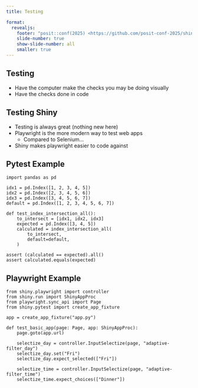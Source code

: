 ```yaml
---
title: Testing

format:
  revealjs:
    footer: "posit::conf(2025) <https://github.com/posit-conf-2025/shiny-py>"
    slide-number: true
    show-slide-number: all
    smaller: true
---
```



## Testing

- Have the computer make the checks you may be doing visually
- Have the checks done in code

## Testing Shiny

- Testing is always great (nothing new here)
- Playwright is the more modern way to test web apps
  - Compared to Selenium...
- Shiny makes playwright easier to code against

## Pytest Example

```.python
import pandas as pd

idx1 = pd.Index([1, 2, 3, 4, 5])
idx2 = pd.Index([2, 3, 4, 5, 6])
idx3 = pd.Index([3, 4, 5, 6, 7])
default = pd.Index([1, 2, 3, 4, 5, 6, 7])

def test_index_intersection_all():
    to_intersect = [idx1, idx2, idx3]
    expected = pd.Index([3, 4, 5])
    calculated = index_intersection_all(
        to_intersect,
        default=default,
    )

assert (calculated == expected).all()
assert calculated.equals(expected)
```

## Playwright Example

```.python
from shiny.playwright import controller
from shiny.run import ShinyAppProc
from playwright.sync_api import Page
from shiny.pytest import create_app_fixture

app = create_app_fixture("app.py")

def test_basic_app(page: Page, app: ShinyAppProc):
    page.goto(app.url)

    selectize_day = controller.InputSelectize(page, "adaptive-filter_day")
    selectize_day.set("Fri")
    selectize_day.expect_selected(["Fri"])

    selectize_time = controller.InputSelectize(page, "adaptive-filter_time")
    selectize_time.expect_choices(["Dinner"])
```
